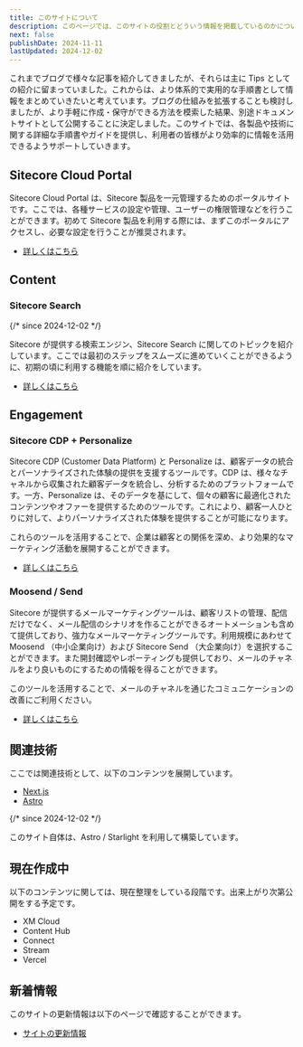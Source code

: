 ```yaml
---
title: このサイトについて
description: このページでは、このサイトの役割とどういう情報を掲載しているのかについて紹介をしています。
next: false
publishDate: 2024-11-11
lastUpdated: 2024-12-02
---
```



これまでブログで様々な記事を紹介してきましたが、それらは主に Tips としての紹介に留まっていました。これからは、より体系的で実用的な手順書として情報をまとめていきたいと考えています。ブログの仕組みを拡張することも検討しましたが、より手軽に作成・保守ができる方法を模索した結果、別途ドキュメントサイトとして公開することに決定しました。このサイトでは、各製品や技術に関する詳細な手順書やガイドを提供し、利用者の皆様がより効率的に情報を活用できるようサポートしていきます。

## Sitecore Cloud Portal

Sitecore Cloud Portal は、Sitecore 製品を一元管理するためのポータルサイトです。ここでは、各種サービスの設定や管理、ユーザーの権限管理などを行うことができます。初めて Sitecore 製品を利用する際には、まずこのポータルにアクセスし、必要な設定を行うことが推奨されます。

- [詳しくはこちら](/cloud-portal/overview/)

## Content

### Sitecore Search <Badge text="新着" variant="note" />

{/* since 2024-12-02 */}

Sitecore が提供する検索エンジン、Sitecore Search に関してのトピックを紹介しています。ここでは最初のステップをスムーズに進めていくことができるように、初期の頃に利用する機能を順に紹介をしています。

- [詳しくはこちら](/search/overview/)

## Engagement

### Sitecore CDP + Personalize

Sitecore CDP (Customer Data Platform) と Personalize は、顧客データの統合とパーソナライズされた体験の提供を支援するツールです。CDP は、様々なチャネルから収集された顧客データを統合し、分析するためのプラットフォームです。一方、Personalize は、そのデータを基にして、個々の顧客に最適化されたコンテンツやオファーを提供するためのツールです。これにより、顧客一人ひとりに対して、よりパーソナライズされた体験を提供することが可能になります。

これらのツールを活用することで、企業は顧客との関係を深め、より効果的なマーケティング活動を展開することができます。

- [詳しくはこちら](/cdp-personalize/overview/)

### Moosend / Send

Sitecore が提供するメールマーケティングツールは、顧客リストの管理、配信だけでなく、メール配信のシナリオを作ることができるオートメーションも含めて提供しており、強力なメールマーケティングツールです。利用規模にあわせて Moosend （中小企業向け）および Sitecore Send （大企業向け）を選択することができます。また開封確認やレポーティングも提供しており、メールのチャネルをより良いものにするための情報を得ることができます。

このツールを活用することで、メールのチャネルを通じたコミュニケーションの改善にご利用ください。

- [詳しくはこちら](/send/overview/)

## 関連技術

ここでは関連技術として、以下のコンテンツを展開しています。

- [Next.js](/nextjs/overview/) <Badge text="新着" variant="note" />
- [Astro](/astro/starlight/)

{/* since 2024-12-02 */}

このサイト自体は、Astro / Starlight を利用して構築しています。

## 現在作成中

以下のコンテンツに関しては、現在整理をしている段階です。出来上がり次第公開をする予定です。

- XM Cloud
- Content Hub
- Connect
- Stream
- Vercel

## 新着情報

このサイトの更新情報は以下のページで確認することができます。

- [サイトの更新情報](/update/history/)

